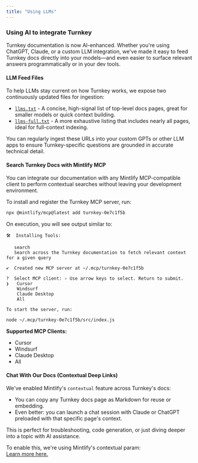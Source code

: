 ```yaml
---
title: "Using LLMs"
---
```


### Using AI to integrate Turnkey

Turnkey documentation is now AI-enhanced. Whether you're using ChatGPT, Claude, or a custom LLM integration,
we've made it easy to feed Turnkey docs directly into your models—and even easier to surface relevant answers programmatically or in your dev tools.

#### LLM Feed Files

To help LLMs stay current on how Turnkey works, we expose two continuously updated files for ingestion:

- [`llms.txt`](https://docs.turnkey.com/llms.txt) - A concise, high-signal list of top-level docs pages, great for smaller models or quick context building.
- [`llms-full.txt`](https://docs.turnkey.com/llms-full.txt) - A more exhaustive listing that includes nearly all pages, ideal for full-context indexing.

You can regularly ingest these URLs into your custom GPTs or other LLM apps to ensure Turnkey-specific questions are grounded in accurate technical detail.

#### Search Turnkey Docs with Mintlify MCP

You can integrate our documentation with any Mintlify MCP-compatible client to perform contextual searches without leaving your development environment.

To install and register the Turnkey MCP server, run:

```bash
npx @mintlify/mcp@latest add turnkey-0e7c1f5b
```

On execution, you will see output similar to:

```
🛠  Installing Tools:

   search
   Search across the Turnkey documentation to fetch relevant context for a given query

✔  Created new MCP server at ~/.mcp/turnkey-0e7c1f5b

?  Select MCP client: › Use arrow keys to select. Return to submit.
❯   Cursor
    Windsurf
    Claude Desktop
    All

To start the server, run:
```

```bash
node ~/.mcp/turnkey-0e7c1f5b/src/index.js
```

**Supported MCP Clients:**

- Cursor
- Windsurf
- Claude Desktop
- All

#### Chat With Our Docs (Contextual Deep Links)

We've enabled Mintlify's `contextual` feature across Turnkey's docs:

- You can copy any Turnkey docs page as Markdown for reuse or embedding.
- Even better: you can launch a chat session with Claude or ChatGPT preloaded with that specific page's context.

This is perfect for troubleshooting, code generation, or just diving deeper into a topic with AI assistance.

To enable this, we're using Mintlify's contextual param:  
[Learn more here.](https://mintlify.com/docs/settings/global#param-contextual)
